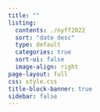 ```yaml
---
title: ""
listing:
  contents: ./nyff2022
  sort: "date desc"
  type: default
  categories: true
  sort-ui: false
  image-align: right
page-layout: full
css: style.css
title-block-banner: true
sidebar: false
---
```

